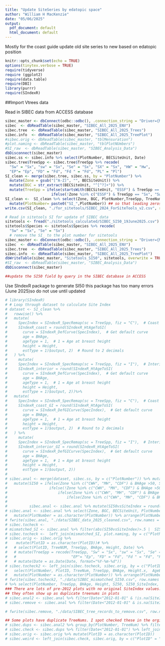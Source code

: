 ```yaml
---
title: "Update SiteSeries by edatopic space"
author: "William H MacKenzie"
date: "05/06/2025"
output:
  pdf_document: default
  html_document: default
---
```


Mostly for the coast guide update old site series to new based on edatopic position


```r
knitr::opts_chunk$set(echo = TRUE)
options(tinytex.verbose = TRUE)
require(tidyverse)
require (ggplot2)
require(data.table)
require(DBI)
library(purrr)
require(SIndexR)
```

##Import Vtrees data

Read in SIBEC data from ACCESS database

```r
sibec_master <- dbConnect(odbc::odbc(), .connection_string = "Driver={Microsoft Access Driver (*.mdb, *.accdb)}; DBQ=D:/OneDrive - Government of BC/SIBEC_files/SIBEC_2025_VPRO_cleaned.accdb;")
sibec  <- dbReadTable(sibec_master, "SIBEC_All_2025_ENV")
sibec.tree  <- dbReadTable(sibec_master, "SIBEC_All_2025_Trees")
sibec.info  <- dbReadTable(sibec_master, "SIBEC_All_2025_TreePlot")
#sibec.orig <- dbReadTable(sibec_master, "tblMensuration")
#plot.naming <- dbReadTable(sibec_master, "tblPlotNUmbers")
#SI_raw  <- dbReadTable(sibec_master, "SIBEC_Analysis_Data")
dbDisconnect(sibec_master)
sibec.ss <- sibec.info %>% select(PlotNumber, BECSiteUnit, Date)
sibec.tree$TreeSpp <- sibec.tree$TreeSpp %>% recode(
  "Sw" = "Sx", "sw" = "Sx", "Se" = "Sx", "SX" = "Sx", "HW" = "Hw",
  "EP"= "Ep", "FD" = "Fd", "Fd " = "Fd", "PL" = "Pl")
SI_clean <- merge(sibec.tree, sibec.ss, by = "PlotNumber") %>%
  mutate(Zone = gsub("[^A-Z]", "", BECSiteUnit)) %>%
  mutate(BGC = str_extract(BECSiteUnit, "^[^?]+")) %>% 
  mutate(TreeSpp = ifelse(startsWith(BECSiteUnit, "ESSF") & TreeSpp == "Sx", "Se", 
                     ifelse(!Zone %in% c("ESSF") & TreeSpp == "Sx", "Sw", TreeSpp)))
SI_clean <-  SI_clean %>% select(Zone, BGC, PlotNumber,TreeSpp, TreeNum, CountAge, TotalHtCalc) %>% dplyr::rename(`BHAge` = CountAge, `Height` = TotalHtCalc ) %>% arrange(desc(PlotNumber))%>% 
  mutate(PlotNumber= paste0("SI_",PlotNumber)) ## so that leading zeros are not dropped - need to remove the SI_ after reimport from sitetools
write.csv(SI_clean, "./for_sitetools/SIBEC_2024_ForSiteTools_v2.csv", row.names = FALSE)
```

```r
# Read in sitetools SI for update of SIBEC data
sitetools <- fread("./sitetools_calculated/SIBEC_SI50_19June2025.csv") %>% mutate(PlotNumber = str_remove(PlotNumber, "^SI_")) %>% dplyr::rename(Zone = Location)
sitetools$Species <- sitetools$Species %>% recode(
  "Sw" = "Sx", "Se" = "Sx")
  # remove the SI_ to the plot number for sitetools
sibec_master <- dbConnect(odbc::odbc(), .connection_string = "Driver={Microsoft Access Driver (*.mdb, *.accdb)}; DBQ=D:/OneDrive - Government of BC/SIBEC_files/SIBEC_2025_VPRO_cleaned.accdb;")
sibec  <- dbReadTable(sibec_master, "SIBEC_All_2025_ENV")
sibec.tree  <- dbReadTable(sibec_master, "SIBEC_All_2025_Trees")
sibec.info  <- dbReadTable(sibec_master, "SIBEC_All_2025_TreePlot")
dbWriteTable(sibec_master, "Sitetools_SI50", sitetools, overwrite = TRUE, batch_rows = 1) # write the sitetools SI50 to the SIBEC database
#SI_raw  <- dbReadTable(sibec_master, "SIBEC_Analysis_Data")
dbDisconnect(sibec_master)

##update the SI50 field by query in the SIBEC database in ACCESS
```


Use SIndexR package to generate SI50
this package has too many errors (June 2025)so do not use until updated 
```r
# library(SIndexR)
# # Loop through dataset to calculate Site Index
# dataset <- SI_clean %>%
#   rowwise() %>%
#   mutate(
#     SpecIndex = SIndexR_SpecRemap(sc = TreeSpp, fiz = "C"),  # Coast curves
#     SIndexR_coast = round(SIndexR_HtAgeToSI(
#       curve = SIndexR_DefCurve(SpecIndex),  # Get default curve
#       age = BHAge,
#       ageType = 1,  # 1 = Age at breast height
#       height = Height,
#       estType = 1)$output, 2)  # Round to 2 decimals
#   ) %>% 
#     mutate(
#     SpecIndex = SIndexR_SpecRemap(sc = TreeSpp, fiz = "I"),  # Interior curves
#     SIndexR_interior = round(SIndexR_HtAgeToSI(
#       curve = SIndexR_DefCurve(SpecIndex),  # Get default curve
#       age = BHAge,
#       ageType = 1,  # 1 = Age at breast height
#       height = Height,
#       estType = 1)$output, 2))%>%
#   mutate(
#     SpecIndex = SIndexR_SpecRemap(sc = TreeSpp, fiz = "C"),  # Coast GI curves
#     SIndexR_coast_GI = round(SIndexR_HtAgeToSI(
#       curve = SIndexR_DefGICurve(SpecIndex),  # Get default curve
#       age = BHAge,
#       ageType = 1,  # 1 = Age at breast height
#       height = Height,
#       estType = 1)$output, 2)  # Round to 2 decimals
#   ) %>% 
#     mutate(
#     SpecIndex = SIndexR_SpecRemap(sc = TreeSpp, fiz = "I"),  # Interior GI curves
#     SIndexR_interior_GI = round(SIndexR_HtAgeToSI(
#       curve = SIndexR_DefGICurve(SpecIndex),  # Get default curve
#       age = BHAge,
#       ageType = 1,  # 1 = Age at breast height
#       height = Height,
#       estType = 1)$output, 2))
# 
# sibec.anal <- merge(dataset, sibec.ss, by = c("PlotNumber")) %>% mutate(BGC = sub("/.*", "", BECSiteUnit), Zone = gsub("[^A-Z]", "", BECSiteUnit)) %>%
#   mutate(SI50 = ifelse(Zone %in% c("CWH", "MH", "CDF") & BHAge >50, SIndexR_coast, 
#                   ifelse(!Zone %in% c("CWH", "MH", "CDF") & BHAge >50, SIndexR_interior,
#                       ifelse(Zone %in% c("CWH", "MH", "CDF") & BHAge <=50 & SIndexR_coast_GI >0, SIndexR_coast_GI,                           ifelse(!Zone %in% c("CWH", "MH", "CDF") & BHAge <=50 & SIndexR_interior_GI >0, SIndexR_interior_GI,
#                           ifelse(Zone %in% c("CWH", "MH", "CDF") & BHAge <=50 & SIndexR_coast_GI <0, SIndexR_coast,                           ifelse(!Zone %in% c("CWH", "MH", "CDF") & BHAge <=50 & SIndexR_interior_GI <0, SIndexR_interior, NA)))))))
# 
#          sibec.anal <- sibec.anal %>% mutate(SI50vsSiteIndex = round(SI50 - SiteIndex, 2), SI50vsSiteIndex24 = round(SI50 - SiteIndex24, 2))
# sibec.anal <- sibec.anal %>% select(Zone, BGC, BECSiteUnit, PlotNumber, Date, TreeSpp, TreeNum, BHAge, Height, SiteIndex, SiteIndex24, SI50, SI50vsSiteIndex, SI50vsSiteIndex24,  SIndexR_interior, SIndexR_coast, SIndexR_interior_GI, SIndexR_coast_GI) %>%
#   mutate(PlotNumber = as.character(PlotNumber)) %>% arrange(PlotNumber)
# fwrite(sibec.anal, "./data/SIBEC_data_2025_cleaned.csv", row.names = FALSE)
# sibec.tocheck <- 
# mismatched_SI <- sibec.anal %>% filter(abs(SI50vsSiteIndex)>.5 |  SI50vsSiteIndex24 > 0.5)
# sibec.tocheck <-  left_join(mismatched_SI, plot.naming, by = c("PlotNumber" = "PlotNumber"))# 
# sibec.orig <- sibec.orig %>% 
#    mutate(PlotID = as.character(PlotID))# %>% 
#   # select(PlotID, TreeNUM, TreeSpp, BHAge, Height, Date) %>% 
#   # mutate(TreeSpp = recode(TreeSpp, "Sw" = "Sx", "sw" = "Sx", "Se" = "Sx", "SX" = "Sx", "HW" = "Hw",
#   #                         "EP"= "Ep", "FD" = "Fd", "Fd " = "Fd", "PL" = "Pl")) %>% 
#   # mutate(Date = as.Date(Date, format="%Y-%m-%d"))
# sibec.tocheck2 <- left_join(sibec.tocheck, sibec.orig, by = c("PlotID" = as.character("PlotID"), "TreeNum" = "TreeNUM", "TreeSpp" = "TreeSpp")) %>% filter(abs(SI50vsSiteIndex) > 0.5) %>% 
#   select(PlotNumber, PlotID, TreeNum, TreeSpp, BHAge, Height.x,  AgeBH, TotalHtCalc, SiteIndex, SiteIndex24, SI50, SI50vsSiteIndex, SI50vsSiteIndex24,  SIndexR_interior, SIndexR_coast, SIndexR_interior_GI, SIndexR_coast_GI,Date, Zone, BGC, BECSiteUnit) %>% rename(Age.sibec = BHAge, Ht.sibec = Height.x, Age.orig = AgeBH, Ht.orig = TotalHtCalc)%>%
#   mutate(PlotNumber = as.character(PlotNumber)) %>% arrange(PlotNumber)
# fwrite(sibec.tocheck2, "./data/SIBEC_mismatched_SI50.csv", row.names = FALSE)
# %>% select(PlotNumber, TreeSpp, BHAge, Height, SI50, SI50_SiteIndex, SI50_SiteIndex24)
### There are lots of pre-2012 plots with no original SiteIndex values. These are likely a problem (not real trees but cross matched incorrectly) Removed from databsae
## they often show up as duplicate treenums in plots
# sibec.anal2 <- sibec.anal %>% filter(Date<"2012-01-01" & !is.na(SiteIndex)| Date>"2012-01-01")
# sibec.remove <- sibec.anal %>% filter(Date<"2012-01-01" & is.na(SiteIndex)) %>% mutate(PlotNumber = as.character(PlotNumber))

# fwrite(sibec.remove, "./data/SIBEC_tree_records_to_remove.csv", row.names = FALSE)

## Some plots have duplicate TreeNums. I spot checked these in the orginal VENUS data set at these dups seem to be legitimate records and not errors
# sibec.dups <- sibec.anal2 %>% group_by(PlotNumber, TreeNum) %>% filter(n() > 1) 
# sibec.check <- sibec.dups %>% filter(Date<"2012-01-01") %>% left_join(plot.naming)# 
# sibec.orig <- sibec.orig %>% mutate(PlotID = as.character(PlotID))
# sibec.weird <- left_join(sibec.check, sibec.orig, by = c("PlotID" = "PlotID", "TreeNum" = "TreeNUM", "TreeSpp" = "TreeSpp"))

```


